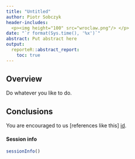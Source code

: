 ```yaml
---
title: "Untitled"
author: Piotr Sobczyk
header-includes:
  <p><img height="100" src="wroclaw.png"/> </p>
date: "`r format(Sys.time(), '%x')`"
abstract: Put abstract here
output:
  reporteR::abstract_report:
    toc: true
---
```



## Overview
Do whatever you like to do. 

## Conclusions
You are encouraged to us [references like this] [id].


#### Session info
```r
sessionInfo()
```

[id]: http://example.com/  "Optional Title Here"
